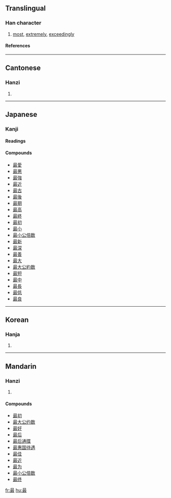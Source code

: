 ==Translingual==
===Han character===
{{Han char|rn=73|rad=曰|as=08|sn=12|four=6014<sub>7</sub>|canj=日尸十水 (ASJE)}}
# [[most]], [[extremely]], [[exceedingly]]
====References====
{{Han ref|kx=0503.050|dkj=14301|dj=0877.040|hdz=21516.080|uh=6700|ud=26368|bh=B3CC|bd=46028}}
----

==Cantonese==
===Hanzi===
{{yue-hanzi|jyut=|y=jeui3}}
# {{defn|Cantonese}}
----

==Japanese==
===Kanji===
{{ja-kanji|grade=|rs=曰08}}
====Readings====
{{ja-readings|on=[[さい]] (sai)|kun=[[もっとも]] (mottomo), [[も]] (mo)}}

====Compounds====
*[[最愛]]
*[[最悪]]
*[[最強]]
*[[最近]]
*[[最古]]
*[[最後]]
*[[最期]]
*[[最高]]
*[[最終]]
*[[最初]]
*[[最小]]
*[[最小公倍数]]
*[[最新]]
*[[最深]]
*[[最善]]
*[[最大]]
*[[最大公約数]]
*[[最短]]
*[[最中]]
*[[最長]]
*[[最低]]
*[[最良]]
----

==Korean==
===Hanja===
{{ko-hanja|hangeul=최|eumhun=|rv=choe|mr=ch'oe|y=choy}}
# {{defn|Korean}}
----
==Mandarin==
===Hanzi===
{{cmn-hanzi|pin=zuì (zui4)|wg=tsui<sup>4</sup>|y=}}
# {{defn|Mandarin}}

====Compounds====
*[[最初]]
*[[最大公约数]]
*[[最好]]
*[[最后]]
*[[最后通牒]]
*[[最惠国待遇]]
*[[最佳]]
*[[最近]]
*[[最为]]
*[[最小公倍数]]
*[[最终]]

[[fr:最]]
[[hu:最]]